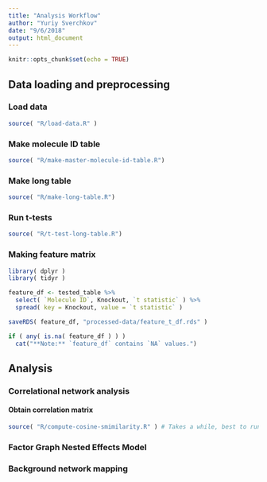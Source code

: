 ```yaml
---
title: "Analysis Workflow"
author: "Yuriy Sverchkov"
date: "9/6/2018"
output: html_document
---
```


```r
knitr::opts_chunk$set(echo = TRUE)
```

## Data loading and preprocessing

### Load data
```r
source( "R/load-data.R" )
```

### Make molecule ID table
```r
source( "R/make-master-molecule-id-table.R")
```

### Make long table
```r
source( "R/make-long-table.R")
```

### Run t-tests
```r
source( "R/t-test-long-table.R")
```

### Making feature matrix
```r
library( dplyr )
library( tidyr )

feature_df <- tested_table %>%
  select( `Molecule ID`, Knockout, `t statistic` ) %>%
  spread( key = Knockout, value = `t statistic` )

saveRDS( feature_df, "processed-data/feature_t_df.rds" )
```

```r
if ( any( is.na( feature_df ) ) )
  cat("**Note:** `feature_df` contains `NA` values.")
```

## Analysis

### Correlational network analysis

#### Obtain correlation matrix
```r
source( "R/compute-cosine-smimilarity.R" ) # Takes a while, best to run in separate process. Condor version also exists.
```

### Factor Graph Nested Effects Model

### Background network mapping

